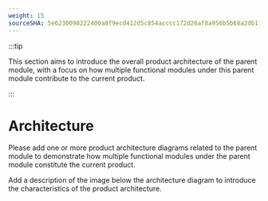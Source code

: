 ```yaml
---
weight: 15
sourceSHA: 5e6230098222400a8f9ecd412d5c854acccc172d26af8a956b5b68a2db11fbb1
---
```


:::tip

This section aims to introduce the overall product architecture of the parent module, with a focus on how multiple functional modules under this parent module contribute to the current product.

:::

# Architecture

Please add one or more product architecture diagrams related to the parent module to demonstrate how multiple functional modules under the parent module constitute the current product.

Add a description of the image below the architecture diagram to introduce the characteristics of the product architecture.

